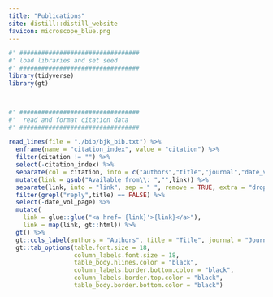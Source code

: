 ```yaml
---
title: "Publications"
site: distill::distill_website
favicon: microscope_blue.png
---
```


```r

#' #################################
#' load libraries and set seed
#' #################################
library(tidyverse)
library(gt)



#' #################################
#'  read and format citation data
#' #################################

read_lines(file = "./bib/bjk_bib.txt") %>%
  enframe(name = "citation_index", value = "citation") %>%
  filter(citation != "") %>%
  select(-citation_index) %>%
  separate(col = citation, into = c("authors","title","journal","date_vol_page","link"), sep = "\\. ") %>%
  mutate(link = gsub("Available from\\: ","",link)) %>%
  separate(link, into = "link", sep = " ", remove = TRUE, extra = "drop") %>%
  filter(grepl("reply",title) == FALSE) %>%
  select(-date_vol_page) %>%
  mutate(
    link = glue::glue("<a href='{link}'>{link}</a>"),
    link = map(link, gt::html)) %>%
  gt() %>%
  gt::cols_label(authors = "Authors", title = "Title", journal = "Journal", link = "Link") %>%
  gt::tab_options(table.font.size = 18,
                  column_labels.font.size = 18,
                  table_body.hlines.color = "black",
                  column_labels.border.bottom.color = "black",
                  column_labels.border.top.color = "black",
                  table_body.border.bottom.color = "black")





```

